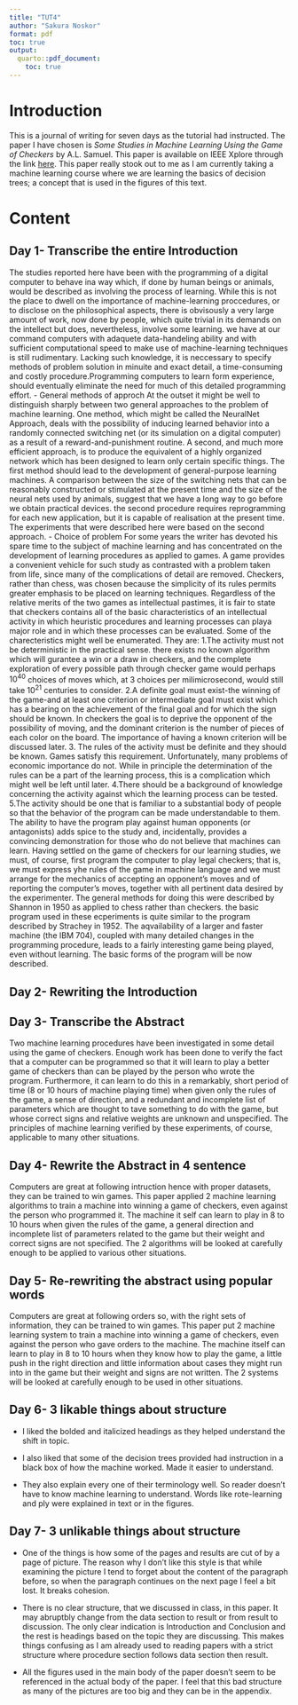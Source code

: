 ```yaml
---
title: "TUT4"
author: "Sakura Noskor"
format: pdf
toc: true
output:
  quarto::pdf_document:
    toc: true
---
```


# Introduction
This is a journal of writing for seven days as the tutorial had instructed. The paper I have chosen is *Some Studies in Machine Learning Using the Game of Checkers* by A.L. Samuel. This paper is available on IEEE Xplore through the link [here]( https://ieeexplore.ieee.org/document/5392560?denied=). This paper really stook out to me as I am currently taking a machine learning course where we are learning the basics of decision trees; a concept that is used in the figures of this text. 

# Content

## Day 1- Transcribe the entire Introduction
The studies reported here have been with the programming of a digital computer to behave ina way which, if done by human beings or animals, would be described as involving the process of learning. While this is not the place to dwell on the importance of machine-learning proccedures, or to disclose on the philosophical aspects, there is obvisously a very large amount of work, now done by people, which quite trivial in its demands on the intellect but does, nevertheless, involve some learning. we have at our command computers with adaquete data-handeling ability and with sufficient computational speed to make use of machine-learning techniques is still rudimentary. Lacking such knowledge, it is neccessary to specify methods of problem solution in minuite and exact detail, a time-consuming and costly procedure.Programming computers to learn form experience,  should eventually eliminate the need for much of this detailed programming effort. 
- General methods of approch
At the outset it might be well to distinguish sharply between two general approaches to the problem of machine learning. One method, which might be called the NeuralNet Approach, deals with the possibility of inducing learned behavior into a randomly connected switching net (or its simulation on a digital computer) as a result of a reward-and-punishment routine. A second, and much more efficient approach, is to produce the equivalent of a highly organized network which has been designed to learn only certain specific things. The first method should lead to the development of general-purpose learning machines. A comparison between the size of the switching nets that can be reasonably constructed or stimulated at the present time and the size of the neural nets used by animals, suggest that we have a long way to go before we obtain practical devices. the second procedure requires reprogramming for each new application, but it is capable of realisation at the present time. The experiments that were described here were based on the second approach. 
- Choice of problem
For some years the writer has devoted his spare time to the subject of machine learning and has concentrated on the development of learning procedures as applied to games. A game provides a convenient vehicle for such study as contrasted with a problem taken from life, since many of the complications of detail are removed. Checkers, rather than chess, was chosen because the simplicity of its rules permits greater emphasis to be placed on learning techniques. Regardless of the relative merits of the two games as intellectual pastimes, it is fair to state that checkers contains all of the basic characteristics of an intellectual activity in which heuristic procedures and learning processes can playa major role and in which these processes can be evaluated. Some of the charecteristics might well be enumerated. They are:
1.The activity must not be deterministic in the practical sense. there exists no known algorithm which will gurantee a win or a draw in checkers, and the complete exploration of every possible path through checker game would perhaps $10^40$ choices of moves which, at 3 choices per milimicrosecond, would still take $10^21$ centuries to consider. 
2.A definite goal must exist-the winning of the game-and at least one criterion or intermediate goal must exist which has a bearing on the achievement of the final goal and for which the sign should be known. In checkers the goal is to deprive the opponent of the possibility of moving, and the dominant criterion is the number of pieces of each color on the board. The importance of having a known criterion will be discussed later.
3. The rules of the activity must be definite and they should be known. Games satisfy this requirement. Unfortunately, many problems of economic importance do not. While in principle the determination of the rules can be a part of the learning process, this is a complication which might well be left until later.
4.There should be a background of knowledge concerning the activity against which the learning process can be tested.
5.The activity should be one that is familiar to a substantial body of people so that the behavior of the program can be made understandable to them. The ability to have the program play against human opponents (or antagonists) adds spice to the study and, incidentally, provides a convincing demonstration for those who do not believe that machines can learn.
Having settled on the game of checkers for our learning studies, we must, of course, first program the computer to play legal checkers; that is, we must express yhe rules of the game in machine language and we must arrange for the mechanics of accepting an opponent's moves and of reporting the computer's moves, together with all pertinent data desired by the experimenter. The general methods for doing this were described by Shannon in 1950 as applied to chess rather than checkers. the basic program used in these ecperiments is quite similar to the program described by Strachey in 1952. The aqvailability of a larger and faster machine (the IBM 704), coupled with many detailed changes in the programming procedure, leads to a fairly interesting game being played, even without learning. The basic forms of the program will be now described. 


## Day 2- Rewriting the Introduction


## Day 3- Transcribe the Abstract
Two machine learning procedures have been investigated in some detail using the game of checkers. Enough work has been done to verify the fact that a computer can be programmed so that it will learn to play a better game of checkers than can be played by the person who wrote the program. Furthermore, it can learn to do this in a remarkably, short period of time (8 or 10 hours of machine playing time) when given only the rules of the game, a sense of direction, and a redundant and incomplete list of parameters which are thought to tave something to do with the game, but whose correct signs and relative weights are unknown and unspecified. The principles of machine learning verified by these experiments, of course, applicable to many other situations. 

## Day 4- Rewrite the Abstract in 4 sentence
Computers are great at following intruction hence with proper datasets, they can be trained to win games. This paper applied 2 machine learning algorithms to train a machine into winning a game of checkers, even against the person who programmed it. The machine it self can learn to play in 8 to 10 hours when given the rules of the game, a general direction and incomplete list of parameters related to the game but their weight and correct signs are not specified. The 2 algorithms will be looked at carefully enough to be applied to various other situations.

## Day 5- Re-rewriting the abstract using popular words
Computers are great at following orders so, with the right sets of information, they can be trained to win games. This paper put 2 machine learning system to train a machine into winning a game of checkers, even against the person who gave orders to the machine. The machine itself can learn to play in 8 to 10 hours when they know how to play the game, a little push in the right direction and little information about cases they might run into in the game but their weight and signs are not written. The 2 systems will be looked at carefully enough to be used in other situations.

## Day 6- 3 likable things about structure
*    I liked the bolded and italicized headings as they helped understand the shift in topic.

*   I also liked that some of the decision trees provided had instruction in a black box of how the machine worked. Made it easier to understand. 

* They also explain every one of their terminology well. So reader doesn't have to know machine learning to understand. Words like rote-learning and ply were explained in text or in the figures. 



## Day 7- 3 unlikable things about structure

*   One of the things is how some of the pages and results are cut of by a page of picture. The reason why I don't like this style is that while examining the picture I tend to forget about the content of the paragraph before, so when the paragraph continues on the next page I feel a bit lost. It breaks cohesion.

*    There is no clear structure, that we discussed in class, in this paper. It may abruptbly change from the data section to result or from result to discussion. The only clear indication is Introduction and Conclusion and the rest is headings based on the topic they are discussing. This makes things confusing as I am already used to reading papers with a strict structure where procedure section follows data section then result. 

*   All the figures used in the main body of the paper doesn't seem to be referenced in the actual body of the paper. I feel that this bad structure as many of the pictures are too big and they can be in the appendix.

